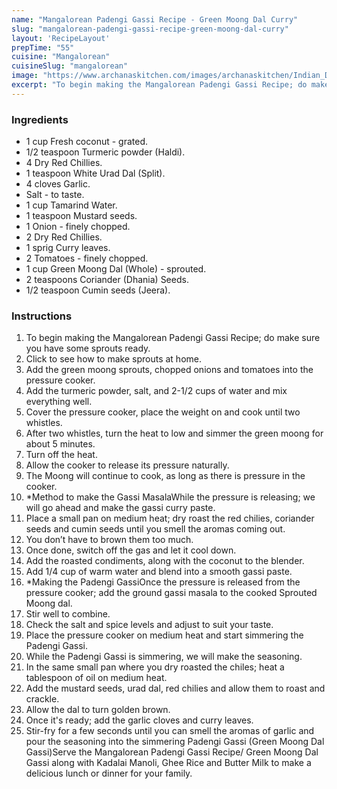 ---
name: "Mangalorean Padengi Gassi Recipe - Green Moong Dal Curry"
slug: "mangalorean-padengi-gassi-recipe-green-moong-dal-curry"
layout: 'RecipeLayout'
prepTime: "55"
cuisine: "Mangalorean"
cuisineSlug: "mangalorean"
image: "https://www.archanaskitchen.com/images/archanaskitchen/Indian_Dal_Khadi_Curry/Mangalorean_Padengi_Gassi_Recipe_-_Sprouted_Green_Moong_Curry_-1_1600.jpg"
excerpt: "To begin making the Mangalorean Padengi Gassi Recipe; do make sure you have some sprouts ready"
---

### Ingredients

- 1 cup Fresh coconut - grated.
- 1/2 teaspoon Turmeric powder (Haldi).
- 4 Dry Red Chillies.
- 1 teaspoon White Urad Dal (Split).
- 4 cloves Garlic.
- Salt - to taste.
- 1 cup Tamarind Water.
- 1 teaspoon Mustard seeds.
- 1 Onion - finely chopped.
- 2 Dry Red Chillies.
- 1 sprig Curry leaves.
- 2 Tomatoes - finely chopped.
- 1 cup Green Moong Dal (Whole) - sprouted.
- 2 teaspoons Coriander (Dhania) Seeds.
- 1/2 teaspoon Cumin seeds (Jeera).

### Instructions

1. To begin making the Mangalorean Padengi Gassi Recipe; do make sure you have some sprouts ready.
1. Click to see how to make sprouts at home.
1. Add the green moong sprouts, chopped onions and tomatoes into the pressure cooker.
1. Add the turmeric powder, salt, and 2-1/2 cups of water and mix everything well.
1. Cover the pressure cooker, place the weight on and cook until two whistles.
1. After two whistles, turn the heat to low and simmer the green moong for about 5 minutes.
1. Turn off the heat.
1. Allow the cooker to release its pressure naturally.
1. The Moong will continue to cook, as long as there is pressure in the cooker.
1. *Method to make the Gassi MasalaWhile the pressure is releasing; we will go ahead and make the gassi curry paste.
1. Place a small pan on medium heat; dry roast the red chilies, coriander seeds and cumin seeds until you smell the aromas coming out.
1. You don’t have to brown them too much.
1. Once done, switch off the gas and let it cool down.
1. Add the roasted condiments, along with the coconut to the blender.
1. Add 1/4 cup of warm water and blend into a smooth gassi paste.
1. *Making the Padengi GassiOnce the pressure is released from the pressure cooker; add the ground gassi masala to the cooked Sprouted Moong dal.
1. Stir well to combine.
1. Check the salt and spice levels and adjust to suit your taste.
1. Place the pressure cooker on medium heat and start simmering the Padengi Gassi.
1. While the Padengi Gassi is simmering, we will make the seasoning.
1. In the same small pan where you dry roasted the chiles; heat a tablespoon of oil on medium heat.
1. Add the mustard seeds, urad dal, red chilies and allow them to roast and crackle.
1. Allow the dal to turn golden brown.
1. Once it's ready; add the garlic cloves and curry leaves.
1. Stir-fry for a few seconds until you can smell the aromas of garlic and pour the seasoning into the simmering Padengi Gassi (Green Moong Dal Gassi)Serve the Mangalorean Padengi Gassi Recipe/ Green Moong Dal Gassi along with Kadalai Manoli, Ghee Rice and Butter Milk to make a delicious lunch or dinner for your family.
